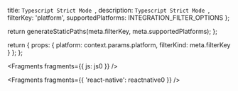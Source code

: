   title: `Typescript Strict Mode `,
  description: `Typescript Strict Mode `,
  filterKey: 'platform',
  supportedPlatforms: INTEGRATION_FILTER_OPTIONS
};



  return generateStaticPaths(meta.filterKey, meta.supportedPlatforms);
};

  return {
    props: {
      platform: context.params.platform,
      filterKind: meta.filterKey
    }
  };
};


<Fragments fragments={{ js: js0 }} />


<Fragments fragments={{ 'react-native': reactnative0 }} />
